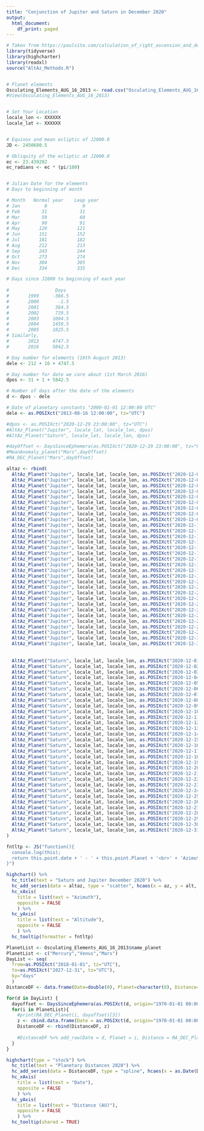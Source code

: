 ---
title: "Conjunction of Jupiter and Saturn in December 2020"
output:
  html_document:
    df_print: paged
---

```{r include=FALSE, warning=FALSE}
# Taken from https://paulsite.com/calculation_of_right_ascension_and_declination/
library(tidyverse)
library(highcharter)
library(readxl)
source("AltAz_Methods.R")


# Planet elements
Osculating_Elements_AUG_16_2013 <- read.csv("Osculating_Elements_AUG_16_2013.csv")
#View(Osculating_Elements_AUG_16_2013)


# Set Your Location
locale_lon <- XXXXXX
locale_lat <- XXXXXX


# Equinox and mean ecliptic of J2000.0
JD <- 2450680.5

# Obliquity of the ecliptic at J2000.0
ec <- 23.439292
ec_radians <- ec * (pi/180)


# Julian Date for the elements
# Days to beginning of month

# Month   Normal year    Leap year
# Jan         0             0
# Feb        31            31
# Mar        59            60
# Apr        90            91
# May       120           121
# Jun       151           152
# Jul       181           182
# Aug       212           213
# Sep       243           244
# Oct       273           274
# Nov       304           305
# Dec       334           335

# Days since J2000 to beginning of each year
 
#                 Days
#       1999     -366.5
#       2000       -1.5
#       2001      364.5
#       2002      729.5
#       2003     1094.5
#       2004     1459.5
#       2005     1825.5
# Similarly,
#       2013     4747.5
#       2016     5842.5

# Day number for elements (16th August 2013)
dele <- 212 + 16 + 4747.5

# Day number for date we care about (1st March 2016)
dpos <- 31 + 1 + 5842.5

# Number of days after the date of the elements
d <- dpos - dele

# Date of planetary constants "2000-01-01 12:00:00 UTC"
dele <- as.POSIXct("2013-08-16 12:00:00", tz="UTC")

#dpos <- as.POSIXct("2020-12-29 23:00:00", tz="UTC")
#AltAz_Planet("Jupiter", locale_lat, locale_lon, dpos)
#AltAz_Planet("Saturn", locale_lat, locale_lon, dpos)

#dayOffset <- DaysSinceEphemera(as.POSIXct("2020-12-29 23:00:00", tz="UTC"))
#MeanAnomaly_planet("Mars",dayOffset)
#RA_DEC_Planet("Mars",dayOffset)

```

```{r include=TRUE, warning=FALSE}
altaz <- rbind(
  AltAz_Planet("Jupiter", locale_lat, locale_lon, as.POSIXct("2020-12-01 23:25:00", tz="UTC")),
  AltAz_Planet("Jupiter", locale_lat, locale_lon, as.POSIXct("2020-12-02 23:25:00", tz="UTC")),
  AltAz_Planet("Jupiter", locale_lat, locale_lon, as.POSIXct("2020-12-03 23:25:00", tz="UTC")),
  AltAz_Planet("Jupiter", locale_lat, locale_lon, as.POSIXct("2020-12-04 23:25:00", tz="UTC")),
  AltAz_Planet("Jupiter", locale_lat, locale_lon, as.POSIXct("2020-12-05 23:25:00", tz="UTC")),
  AltAz_Planet("Jupiter", locale_lat, locale_lon, as.POSIXct("2020-12-06 23:25:00", tz="UTC")),
  AltAz_Planet("Jupiter", locale_lat, locale_lon, as.POSIXct("2020-12-07 23:25:00", tz="UTC")),
  AltAz_Planet("Jupiter", locale_lat, locale_lon, as.POSIXct("2020-12-08 23:25:00", tz="UTC")),
  AltAz_Planet("Jupiter", locale_lat, locale_lon, as.POSIXct("2020-12-09 23:25:00", tz="UTC")),
  AltAz_Planet("Jupiter", locale_lat, locale_lon, as.POSIXct("2020-12-10 23:25:00", tz="UTC")),
  AltAz_Planet("Jupiter", locale_lat, locale_lon, as.POSIXct("2020-12-11 23:25:00", tz="UTC")),
  AltAz_Planet("Jupiter", locale_lat, locale_lon, as.POSIXct("2020-12-12 23:25:00", tz="UTC")),
  AltAz_Planet("Jupiter", locale_lat, locale_lon, as.POSIXct("2020-12-13 23:25:00", tz="UTC")),
  AltAz_Planet("Jupiter", locale_lat, locale_lon, as.POSIXct("2020-12-14 23:25:00", tz="UTC")),
  AltAz_Planet("Jupiter", locale_lat, locale_lon, as.POSIXct("2020-12-15 23:25:00", tz="UTC")),
  AltAz_Planet("Jupiter", locale_lat, locale_lon, as.POSIXct("2020-12-16 23:25:00", tz="UTC")),
  AltAz_Planet("Jupiter", locale_lat, locale_lon, as.POSIXct("2020-12-17 23:25:00", tz="UTC")),
  AltAz_Planet("Jupiter", locale_lat, locale_lon, as.POSIXct("2020-12-18 23:25:00", tz="UTC")),
  AltAz_Planet("Jupiter", locale_lat, locale_lon, as.POSIXct("2020-12-19 23:25:00", tz="UTC")),
  AltAz_Planet("Jupiter", locale_lat, locale_lon, as.POSIXct("2020-12-20 23:25:00", tz="UTC")),
  AltAz_Planet("Jupiter", locale_lat, locale_lon, as.POSIXct("2020-12-21 23:25:00", tz="UTC")),
  AltAz_Planet("Jupiter", locale_lat, locale_lon, as.POSIXct("2020-12-22 23:25:00", tz="UTC")),
  AltAz_Planet("Jupiter", locale_lat, locale_lon, as.POSIXct("2020-12-23 23:25:00", tz="UTC")),
  AltAz_Planet("Jupiter", locale_lat, locale_lon, as.POSIXct("2020-12-24 23:25:00", tz="UTC")),
  AltAz_Planet("Jupiter", locale_lat, locale_lon, as.POSIXct("2020-12-25 23:25:00", tz="UTC")),
  AltAz_Planet("Jupiter", locale_lat, locale_lon, as.POSIXct("2020-12-26 23:25:00", tz="UTC")),
  AltAz_Planet("Jupiter", locale_lat, locale_lon, as.POSIXct("2020-12-27 23:25:00", tz="UTC")),
  AltAz_Planet("Jupiter", locale_lat, locale_lon, as.POSIXct("2020-12-28 23:25:00", tz="UTC")),
  AltAz_Planet("Jupiter", locale_lat, locale_lon, as.POSIXct("2020-12-29 23:25:00", tz="UTC")),
  AltAz_Planet("Jupiter", locale_lat, locale_lon, as.POSIXct("2020-12-30 23:25:00", tz="UTC")),
  AltAz_Planet("Jupiter", locale_lat, locale_lon, as.POSIXct("2020-12-31 23:25:00", tz="UTC")),
  
  
  AltAz_Planet("Saturn", locale_lat, locale_lon, as.POSIXct("2020-12-01 23:25:00", tz="UTC")),
  AltAz_Planet("Saturn", locale_lat, locale_lon, as.POSIXct("2020-12-02 23:25:00", tz="UTC")),
  AltAz_Planet("Saturn", locale_lat, locale_lon, as.POSIXct("2020-12-03 23:25:00", tz="UTC")),
  AltAz_Planet("Saturn", locale_lat, locale_lon, as.POSIXct("2020-12-04 23:25:00", tz="UTC")),
  AltAz_Planet("Saturn", locale_lat, locale_lon, as.POSIXct("2020-12-05 23:25:00", tz="UTC")),
  AltAz_Planet("Saturn", locale_lat, locale_lon, as.POSIXct("2020-12-06 23:25:00", tz="UTC")),
  AltAz_Planet("Saturn", locale_lat, locale_lon, as.POSIXct("2020-12-07 23:25:00", tz="UTC")),
  AltAz_Planet("Saturn", locale_lat, locale_lon, as.POSIXct("2020-12-08 23:25:00", tz="UTC")),
  AltAz_Planet("Saturn", locale_lat, locale_lon, as.POSIXct("2020-12-09 23:25:00", tz="UTC")),
  AltAz_Planet("Saturn", locale_lat, locale_lon, as.POSIXct("2020-12-10 23:25:00", tz="UTC")),
  AltAz_Planet("Saturn", locale_lat, locale_lon, as.POSIXct("2020-12-11 23:25:00", tz="UTC")),
  AltAz_Planet("Saturn", locale_lat, locale_lon, as.POSIXct("2020-12-12 23:25:00", tz="UTC")),
  AltAz_Planet("Saturn", locale_lat, locale_lon, as.POSIXct("2020-12-13 23:25:00", tz="UTC")),
  AltAz_Planet("Saturn", locale_lat, locale_lon, as.POSIXct("2020-12-14 23:25:00", tz="UTC")),
  AltAz_Planet("Saturn", locale_lat, locale_lon, as.POSIXct("2020-12-15 23:25:00", tz="UTC")),
  AltAz_Planet("Saturn", locale_lat, locale_lon, as.POSIXct("2020-12-16 23:25:00", tz="UTC")),
  AltAz_Planet("Saturn", locale_lat, locale_lon, as.POSIXct("2020-12-17 23:25:00", tz="UTC")),
  AltAz_Planet("Saturn", locale_lat, locale_lon, as.POSIXct("2020-12-18 23:25:00", tz="UTC")),
  AltAz_Planet("Saturn", locale_lat, locale_lon, as.POSIXct("2020-12-19 23:25:00", tz="UTC")),
  AltAz_Planet("Saturn", locale_lat, locale_lon, as.POSIXct("2020-12-20 23:25:00", tz="UTC")),
  AltAz_Planet("Saturn", locale_lat, locale_lon, as.POSIXct("2020-12-21 23:25:00", tz="UTC")),
  AltAz_Planet("Saturn", locale_lat, locale_lon, as.POSIXct("2020-12-22 23:25:00", tz="UTC")),
  AltAz_Planet("Saturn", locale_lat, locale_lon, as.POSIXct("2020-12-23 23:25:00", tz="UTC")),
  AltAz_Planet("Saturn", locale_lat, locale_lon, as.POSIXct("2020-12-24 23:25:00", tz="UTC")),
  AltAz_Planet("Saturn", locale_lat, locale_lon, as.POSIXct("2020-12-25 23:25:00", tz="UTC")),
  AltAz_Planet("Saturn", locale_lat, locale_lon, as.POSIXct("2020-12-26 23:25:00", tz="UTC")),
  AltAz_Planet("Saturn", locale_lat, locale_lon, as.POSIXct("2020-12-27 23:25:00", tz="UTC")),
  AltAz_Planet("Saturn", locale_lat, locale_lon, as.POSIXct("2020-12-28 23:25:00", tz="UTC")),
  AltAz_Planet("Saturn", locale_lat, locale_lon, as.POSIXct("2020-12-29 23:25:00", tz="UTC")),
  AltAz_Planet("Saturn", locale_lat, locale_lon, as.POSIXct("2020-12-30 23:25:00", tz="UTC")),
  AltAz_Planet("Saturn", locale_lat, locale_lon, as.POSIXct("2020-12-31 23:25:00", tz="UTC"))
)

fntltp <- JS("function(){
  console.log(this);
  return this.point.date + ' - ' + this.point.Planet + '<br>' + 'Azimuth: ' + this.point.x + '<br>' + 'Altitude: ' + this.point.y
}")

highchart() %>% 
  hc_title(text = "Saturn and Jupiter December 2020") %>% 
  hc_add_series(data = altaz, type = "scatter", hcaes(x = az, y = alt, group = Planet)) %>% 
  hc_xAxis(
    title = list(text = "Azimuth"),
    opposite = FALSE
    ) %>% 
  hc_yAxis(
    title = list(text = "Altitude"),
    opposite = FALSE
    ) %>% 
  hc_tooltip(formatter = fntltp)
```

```{r include=TRUE, warning=FALSE}
PlanetList <- Osculating_Elements_AUG_16_2013$name_planet
PlanetList <- c("Mercury","Venus","Mars")
DayList <- seq(
  from=as.POSIXct("2018-01-01", tz="UTC"),
  to=as.POSIXct("2027-12-31", tz="UTC"),
  by="days"
  )
DistanceDF <- data.frame(Date=double(0), Planet=character(0), Distance=double(0))

for(d in DayList) {
  dayoffset <- DaysSinceEphemera(as.POSIXct(d, origin="1970-01-01 00:00"))
  for(i in PlanetList){
    #print(RA_DEC_Planet(i, dayoffset)[3])
    z <- cbind.data.frame(Date = as.POSIXct(d, origin="1970-01-01 00:00"), Planet = i, Distance = RA_DEC_Planet(i, dayoffset)[3])
    DistanceDF <- rbind(DistanceDF, z)
    
    #DistanceDF %>% add_row(Date = d, Planet = i, Distance = RA_DEC_Planet(i, dayoffset)[3])
  }
}
```

```{r include=TRUE, warning=FALSE}
highchart(type = "stock") %>% 
  hc_title(text = "Planetary Distances 2020") %>% 
  hc_add_series(data = DistanceDF, type = "spline", hcaes(x = as.Date(Date), y = Distance, group = Planet)) %>% 
  hc_xAxis(
    title = list(text = "Date"),
    opposite = FALSE
    ) %>% 
  hc_yAxis(
    title = list(text = "Distance (AU)"),
    opposite = FALSE
    ) %>% 
  hc_tooltip(shared = TRUE)
```


